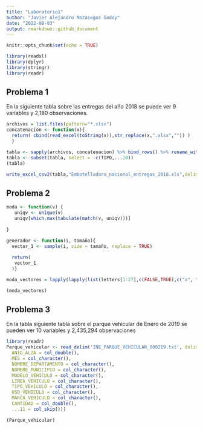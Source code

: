 ```yaml
---
title: "Laboratorio1"
author: "Javier Alejandro Mazaiegos Godoy"
date: "2022-08-03"
output: rmarkdown::github_document
---
```


```r
knitr::opts_chunk$set(echo = TRUE)
```

```r
library(readxl)
library(dplyr)
library(stringr)
library(readr)
```

## Problema 1

En la siguiente tabla sobre las entregas del año 2018 se puede ver 9 variables y 2,180 observaciones.

```r
archivos = list.files(pattern="*.xlsx")
concatenacion <- function(x){
  return( cbind(read_excel(toString(x)),str_replace(x,".xlsx","")) )
  }

tabla <- sapply(archivos, concatenacion) %>% bind_rows() %>% rename_with(~ c('Fecha'), 9)
tabla <- subset(tabla, select = -c(TIPO,...10))
(tabla)

```

```r
write_excel_csv2(tabla,"Embotelladora_nacional_entregas_2018.xls",delim = ",")
```

## Problema 2

```r

moda <- function(v) {
   uniqv <- unique(v)
   uniqv[which.max(tabulate(match(v, uniqv)))]
   
}

generador <- function(i, tamaño){
  vector_1 <- sample(i, size = tamaño, replace = TRUE)
  
  return(
   vector_1
  )}

moda_vectores = lapply(lapply(list(letters[1:27],c(FALSE,TRUE),c("a", "b", "c")), generador, 20), moda)

(moda_vectores)
```

## Problema 3

En la tabla siguiente tabla sobre el parque vehicular de Enero de 2019 se pueden ver 10 variables y 2,435,294 observaciones

```r
library(readr)
Parque_vehicular <- read_delim('INE_PARQUE_VEHICULAR_080219.txt', delim="|",show_col_types = FALSE , col_types = cols(
  ANIO_ALZA = col_double(),
  MES = col_character(),
  NOMBRE_DEPARTAMENTO = col_character(),
  NOMBRE_MUNICIPIO = col_character(),
  MODELO_VEHICULO = col_character(),
  LINEA_VEHICULO = col_character(),
  TIPO_VEHICULO = col_character(),
  USO_VEHICULO = col_character(),
  MARCA_VEHICULO = col_character(),
  CANTIDAD = col_double(),
  ...11 = col_skip()))

(Parque_vehicular)
```
